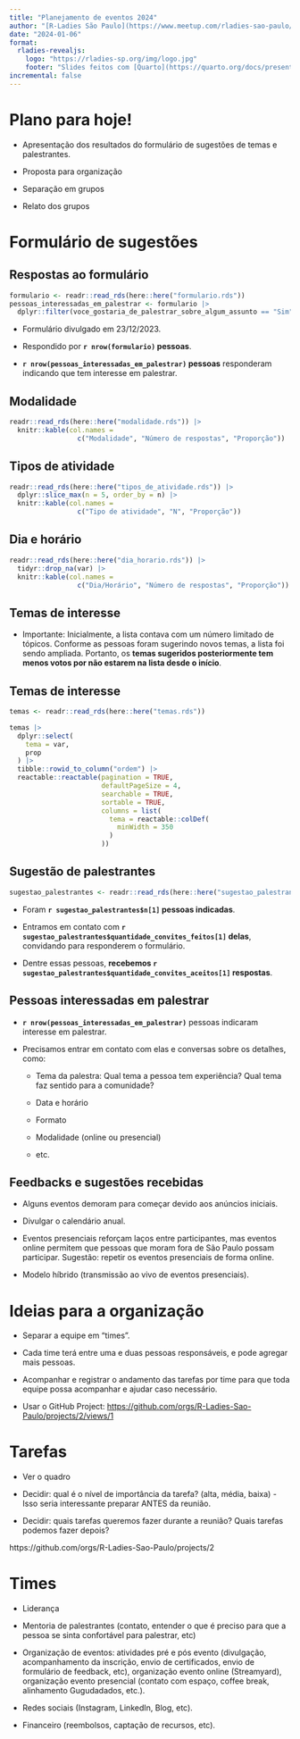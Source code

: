 ```yaml
---
title: "Planejamento de eventos 2024"
author: "[R-Ladies São Paulo](https://www.meetup.com/rladies-sao-paulo/)"
date: "2024-01-06"
format: 
  rladies-revealjs:
    logo: "https://rladies-sp.org/img/logo.jpg"
    footer: "Slides feitos com [Quarto](https://quarto.org/docs/presentations/revealjs/index.html) e [Quarto R-Ladies Theme](https://github.com/beatrizmilz/quarto-rladies-theme#quarto-r-ladies-theme)."
incremental: false
---
```


# Plano para hoje!

- Apresentação dos resultados do formulário de sugestões de temas e palestrantes.

- Proposta para organização

- Separação em grupos

- Relato dos grupos


# Formulário de sugestões

## Respostas ao formulário

```r
formulario <- readr::read_rds(here::here("formulario.rds"))
pessoas_interessadas_em_palestrar <- formulario |> 
  dplyr::filter(voce_gostaria_de_palestrar_sobre_algum_assunto == "Sim")
```

- Formulário divulgado em 23/12/2023.

- Respondido por **`r nrow(formulario)` pessoas**.

- **`r nrow(pessoas_interessadas_em_palestrar)` pessoas** responderam indicando que tem interesse em palestrar.

## Modalidade

```r
readr::read_rds(here::here("modalidade.rds")) |> 
  knitr::kable(col.names = 
                 c("Modalidade", "Número de respostas", "Proporção"))
```

## Tipos de atividade

```r
readr::read_rds(here::here("tipos_de_atividade.rds")) |> 
  dplyr::slice_max(n = 5, order_by = n) |> 
  knitr::kable(col.names = 
                 c("Tipo de atividade", "N", "Proporção"))
```


## Dia e horário


```r
readr::read_rds(here::here("dia_horario.rds")) |> 
  tidyr::drop_na(var) |>
  knitr::kable(col.names = 
                 c("Dia/Horário", "Número de respostas", "Proporção"))
```



## Temas de interesse

- Importante: Inicialmente, a lista contava com um número limitado de tópicos. Conforme as pessoas foram sugerindo novos temas, a lista foi sendo ampliada. Portanto, os **temas sugeridos posteriormente tem menos votos por não estarem na lista desde o início**.



## Temas de interesse

```r
temas <- readr::read_rds(here::here("temas.rds"))

temas |> 
  dplyr::select(
    tema = var,
    prop
  ) |> 
  tibble::rowid_to_column("ordem") |> 
  reactable::reactable(pagination = TRUE, 
                       defaultPageSize = 4,
                       searchable = TRUE,
                       sortable = TRUE,
                       columns = list(
                         tema = reactable::colDef(
                           minWidth = 350
                         )
                       ))
```

## Sugestão de palestrantes

```r
sugestao_palestrantes <- readr::read_rds(here::here("sugestao_palestrantes.rds"))
```


- Foram **`r sugestao_palestrantes$n[1]` pessoas indicadas**.

- Entramos em contato com **`r sugestao_palestrantes$quantidade_convites_feitos[1]` delas**, convidando para responderem o formulário.

- Dentre essas pessoas, **recebemos `r sugestao_palestrantes$quantidade_convites_aceitos[1]` respostas**.

## Pessoas interessadas em palestrar

- **`r nrow(pessoas_interessadas_em_palestrar)`** pessoas indicaram interesse em palestrar.

- Precisamos entrar em contato com elas e conversas sobre os detalhes, como:

  - Tema da palestra: Qual tema a pessoa tem experiência? Qual tema faz sentido para a comunidade?

  - Data e horário

  - Formato
  
  - Modalidade (online ou presencial)

  - etc.
  
  
## Feedbacks e sugestões recebidas

- Alguns eventos demoram para começar devido aos anúncios iniciais.

- Divulgar o calendário anual.

- Eventos presenciais reforçam laços entre participantes, mas eventos online permitem que pessoas que moram fora de São Paulo possam participar. Sugestão: repetir os eventos presenciais de forma online.

- Modelo híbrido (transmissão ao vivo de eventos presenciais).
  

# Ideias para a organização

- Separar a equipe em "times".

- Cada time terá entre uma e duas pessoas responsáveis, e pode agregar mais pessoas.

- Acompanhar e registrar o andamento das tarefas por time para que toda equipe possa acompanhar e ajudar caso necessário.

- Usar o GitHub Project: <https://github.com/orgs/R-Ladies-Sao-Paulo/projects/2/views/1>

# Tarefas

- Ver o quadro

- Decidir: qual é o nível de importância da tarefa? (alta, média, baixa) - Isso seria interessante preparar ANTES da reunião.

- Decidir: quais tarefas queremos fazer durante a reunião? Quais tarefas podemos fazer depois?

https://github.com/orgs/R-Ladies-Sao-Paulo/projects/2


# Times

- Liderança

- Mentoria de palestrantes (contato, entender o que é preciso para que a pessoa se sinta confortável para palestrar, etc)

- Organização de eventos: atividades pré e pós evento (divulgação, acompanhamento da inscrição, envio de certificados, envio de formulário de feedback, etc), organização evento online (Streamyard), organização evento presencial (contato com espaço, coffee break, alinhamento Gugudadados, etc.).

- Redes sociais (Instagram, LinkedIn, Blog, etc).

- Financeiro (reembolsos, captação de recursos, etc).
